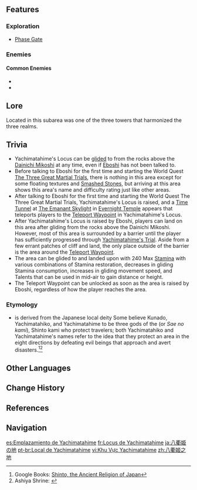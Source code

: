 {{Location Infobox
|image        = Yachimatahime's Locus.png
|type         = Subarea
|map          = Enkanomiya
|region       = Inazuma
|area         = Enkanomiya
}}
{{Location Intro|description=<p>{{If Self|Yachimatahime's Locus|It|Yachimatahime's Locus}} is initially hidden from the map and can be unlocked and shown on the map by starting the [[Erebos' Secret]] questline.</p>}}

==Features==
===Exploration===
*[[Phase Gate]]

===Enemies===
====Common Enemies====
*{{Enemy|Anemo Specter}}
*{{Enemy|Hydro Specter}}

==Lore==
Located in this subarea was one of the three towers that harmonized the three realms.

{{Transclude|Erebos' Secret|Lore}}

==Trivia==
* Yachimatahime's Locus can be [[Gliding|glided]] to from the rocks above the [[Dainichi Mikoshi]] at any time, even if [[Eboshi]] has not been talked to.
* Before talking to Eboshi for the first time and starting the World Quest [[The Three Great Martial Trials]], there is nothing in this area except for some floating textures and [[Smashed Stone]]s, but arriving at this area shows this area's name and difficulty rating just like other areas.
* After talking to Eboshi for the first time and starting the World Quest The Three Great Martial Trials, Yachimatahime's Locus is raised, and a [[Time Tunnel]] at [[The Emanant Skylight]] in [[Evernight Temple]] appears that teleports players to the [[Teleport Waypoint]] in Yachimatahime's Locus.
* After Yachimatahime's Locus is raised by Eboshi, players can land on this area after gliding from the rocks above the Dainichi Mikoshi. However, most of this area is surrounded by a barrier until the player has sufficiently progressed through [[Yachimatahime's Trial]]. Aside from a few errant patches of cliff and land, the only place outside of the barrier is the area around the [[Teleport Waypoint]].
* The area can be glided to and landed upon with 240 Max [[Stamina]] with various combinations of Stamina restoration, decreases in gliding Stamina consumption, increases in gliding movement speed, and Talents that can be used in mid-air to gain distance or height.
* The Teleport Waypoint can be unlocked as soon as the area is raised by Eboshi, regardless of how the player reaches the area.

===Etymology===
*{{lang|Yachimatahime|ja=八衢姫}} is derived from the Japanese local deity {{lang|Yachimatahime|ja=八衢比売|ja_lit=Eight-Fork-Road-Princess.}} Some believe Kunado, Yachimatahiko, and Yachimatahime to be three gods of the {{w|Dōsojin}} (or ''Sae no kami''), Shinto kami who protect travelers; both Yachimatahiko and Yachimatahime's names refer to the idea that they protect an area in the eight directions by defeating evil beings that approach and avert disasters.<ref>Google Books: [https://www.google.com/books/edition/Shinto_The_Ancient_Religion_of_Japan/DNPOCgAAQBAJ?hl=en&gbpv=1&dq=Yachimatahiko-no-Kami&pg=PT137&printsec=frontcover Shinto, the Ancient Religion of Japan]</ref><ref>Ashiya Shrine: [https://www.ashiyajinja.or.jp/saisin/saisin-45/ {{Ja|八衢比古命／八衢比売命}}]</ref>

==Other Languages==
{{Other Languages
|en      = Yachimatahime's Locus
|zhs     = 八衢姬之地
|zhs_rm  = Bāqújī zhī Dì
|zht     = 八衢姬之地
|zht_rm  = Bāqújī zhī Dì
|zh_tl   = Yachimatahime's Land
|ja      = {{Rubi|八|や|衢|ちまた|姫|ひめ|の|&nbsp;|地|ち}}
|ja_rm   = Yachimatahime no Chi<ref>[[Map]], Label: Yachimatahime's Locus (Japanese)</ref>
|ja_tl   = Yachimatahime's Land
|ko      = 야치마타히메<->의 땅
|ko_tl   = Land of Yachimatahime
|es      = Emplazamiento de Yachimatahime
|es_tl   = Yachimatahime's Site
|fr      = Locus de Yachimatahime
|fr_tl   = Yachimatahime's Locus
|ru      = Расположение Ятиматахимэ
|ru_tl   = Yachimatahime's Location
|th      = Yachimatahime's Locus
|vi      = Khu Vực Yachimatahime
|vi_tl   = Yachimatahime Area
|de      = Yachimatahimes Locus
|de_tl   = Yachimatahime's Locus
|id      = Yachimatahime's Locus
|pt      = Local de Yachimatahime
|pt_tl   = 
|tr      = Yachimatahime'nin Mahalli
|tr_tl   = Yachimatahime's Locus
|it      = Locus di Yachimatahime
|it_tl   = Yachimatahime's Locus
}}

==Change History==
{{Change History|2.4}}

==References==
{{Reflist}}

==Navigation==
{{Area Navbox|Inazuma}}

[[es:Emplazamiento de Yachimatahime]]
[[fr:Locus de Yachimatahime]]
[[ja:八衢姫の地]]
[[pt-br:Local de Yachimatahime]]
[[vi:Khu Vực Yachimatahime]]
[[zh:八衢姬之地]]